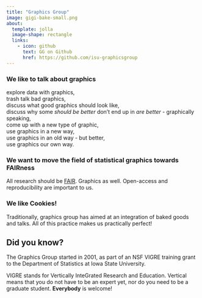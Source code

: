 ```yaml
---
title: "Graphics Group"
image: gigi-bake-small.png
about:
  template: jolla
  image-shape: rectangle
  links:
    - icon: github
      text: GG on Github
      href: https://github.com/isu-graphicsgroup
---
```


### We like to talk about graphics 

explore data  with graphics, \
trash talk bad graphics, \
discuss what good graphics should look like, \
discuss why some *should be better* don't end up in *are better* - graphically speaking, \
come up with a new type of graphic, \
use graphics in a new way, \
use graphics in an old way - but better, \
use graphics our own way. \

### We want to move the field of statistical graphics towards FAIRness

All research should be [FAIR](https://www.go-fair.org/fair-principles/).
Graphics as well. Open-access and reproducibility are important to us. 

### We like Cookies!

Traditionally, graphics group has aimed at an integration of baked goods and talks. All of this practice makes us practically perfect!



## Did you know?

The Graphics Group started in 2001, as part of an NSF VIGRE training grant to the Department of Statistics at Iowa State University. 

VIGRE stands for Vertically InteGrated Research and Education. Vertical means that you do not have to be an expert yet, nor do you need to be a graduate student. **Everybody** is welcome! 




